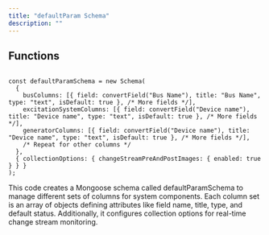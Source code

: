 ```yaml
---
title: "defaultParam Schema"
description: ""
---
```



## Functions

```tsx:defaultParamSchema.tsx

const defaultParamSchema = new Schema(
  {
    busColumns: [{ field: convertField("Bus Name"), title: "Bus Name", type: "text", isDefault: true }, /* More fields */],
    excitationSystemColumns: [{ field: convertField("Device name"), title: "Device name", type: "text", isDefault: true }, /* More fields */],
    generatorColumns: [{ field: convertField("Device name"), title: "Device name", type: "text", isDefault: true }, /* More fields */],
    /* Repeat for other columns */
  },
  { collectionOptions: { changeStreamPreAndPostImages: { enabled: true } } }
);

```

This code creates a Mongoose schema called defaultParamSchema to manage different sets of columns for system components. Each column set is an array of objects defining attributes like field name, title, type, and default status. Additionally, it configures collection options for real-time change stream monitoring.